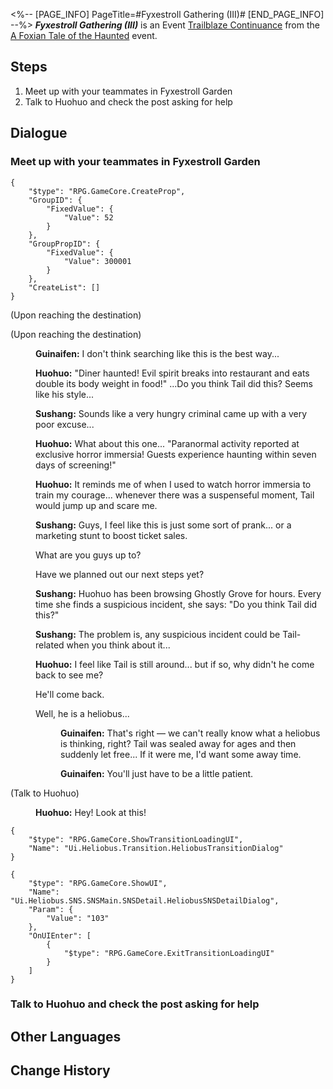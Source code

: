 <%-- [PAGE_INFO]
PageTitle=#Fyxestroll Gathering (III)#
[END_PAGE_INFO] --%>
{{Stub|Dialogue.}}
{{Mission Infobox
|id            = 8015193
|title         = 
|image         = <!--Mission Fyxestroll Gathering (III).png-->
|type          = Trailblaze Continuance
|event_name    = A Foxian Tale of the Haunted
|chapter       = A Foxian Tale of the Haunted
|requirements  = Reach phase 3 in [[A Foxian Tale of the Haunted]]
|summary       = Summoned by the Ten-Lords Commission, you have established the "Ten-Lords Commission Special Operations Team for the Heliobi Containment Breach Incident."<br />Now, you need to collect clues about the escaped heliobi from the Ghostly Grove.
|characters    = Guinaifen; Huohuo; Sushang; Trailblazer
|startLocation = [[The Xianzhou Luofu]] - [[Fyxestroll Garden]]
|world         = The Xianzhou Luofu
|area          = Fyxestroll Garden
|prev          = 
|next          = Sword Essence
|rewards       = 
}}
'''''Fyxestroll Gathering (III)''''' is an Event [[Trailblaze Continuance]] from the [[A Foxian Tale of the Haunted]] event.

==Steps==
# Meet up with your teammates in Fyxestroll Garden
# Talk to Huohuo and check the post asking for help

<!--
==Gameplay Notes==

--><!--
==Trial Character==

-->
==Dialogue==
{{Stub Dialogue}}

===Meet up with your teammates in Fyxestroll Garden{{subst:void|<!--801519301-->}}===
{{Mission Description|type=continuance|location=Fyxestroll Garden|Once again, you reunite with your fellow ghost hunters at Fyxestroll Garden. Scanning through the posts on Ghostly Grove and conducting investigations have become routine tasks for you.}}
{{Dialogue Start}}
<pre>{
	"$type": "RPG.GameCore.CreateProp",
	"GroupID": {
		"FixedValue": {
			"Value": 52
		}
	},
	"GroupPropID": {
		"FixedValue": {
			"Value": 300001
		}
	},
	"CreateList": []
}</pre>
;(Upon reaching the destination)

;(Upon reaching the destination)
:{{A|VO side2 hzzy guinaifen 213.ogg}} '''Guinaifen:''' I don't think searching like this is the best way...
:{{A|VO side2 hzzy huohuo 213.ogg}} '''Huohuo:''' "Diner haunted! Evil spirit breaks into restaurant and eats double its body weight in food!" ...Do you think Tail did this? Seems like his style...
:{{A|VO side2 hzzy sushang 183.ogg}} '''Sushang:''' Sounds like a very hungry criminal came up with a very poor excuse...
:{{A|VO side2 hzzy huohuo 214.ogg}} '''Huohuo:''' What about this one... "Paranormal activity reported at exclusive horror immersia! Guests experience haunting within seven days of screening!"
:{{A|VO side2 hzzy huohuo 215.ogg}} '''Huohuo:''' It reminds me of when I used to watch horror immersia to train my courage... whenever there was a suspenseful moment, Tail would jump up and scare me.
:{{A|VO side2 hzzy sushang 184.ogg}} '''Sushang:''' Guys, I feel like this is just some sort of prank... or a marketing stunt to boost ticket sales.
:{{DIcon|Arrow}} What are you guys up to?
:{{DIcon|Arrow}} Have we planned out our next steps yet?
:{{A|VO side2 hzzy sushang 185.ogg}} '''Sushang:''' Huohuo has been browsing Ghostly Grove for hours. Every time she finds a suspicious incident, she says: "Do you think Tail did this?"
:{{A|VO side2 hzzy sushang 186.ogg}} '''Sushang:''' The problem is, any suspicious incident could be Tail-related when you think about it...
:{{A|VO side2 hzzy huohuo 216.ogg}} '''Huohuo:''' I feel like Tail is still around... but if so, why didn't he come back to see me?
:{{DIcon|Arrow}} He'll come back.
:{{DIcon|Arrow}} Well, he is a heliobus...
::{{A|VO side2 hzzy guinaifen 214.ogg}} '''Guinaifen:''' That's right &mdash; we can't really know what a heliobus is thinking, right? Tail was sealed away for ages and then suddenly let free... If it were me, I'd want some away time.
::{{A|VO side2 hzzy guinaifen 215.ogg}} '''Guinaifen:''' You'll just have to be a little patient.

;(Talk to Huohuo)
:{{A|VO side2 hzzy huohuo 220.ogg}} '''Huohuo:''' Hey! Look at this!
<pre>{
	"$type": "RPG.GameCore.ShowTransitionLoadingUI",
	"Name": "Ui.Heliobus.Transition.HeliobusTransitionDialog"
}</pre>
<pre>{
	"$type": "RPG.GameCore.ShowUI",
	"Name": "Ui.Heliobus.SNS.SNSMain.SNSDetail.HeliobusSNSDetailDialog",
	"Param": {
		"Value": "103"
	},
	"OnUIEnter": [
		{
			"$type": "RPG.GameCore.ExitTransitionLoadingUI"
		}
	]
}</pre>
{{Dialogue End}}

===Talk to Huohuo and check the post asking for help{{subst:void|<!--801519302-->}}===
{{Mission Description|type=continuance|location=Fyxestroll Garden|update|Having completed your adventure, you reunite with your fellow ghost hunters at Fyxestroll Garden. Scanning through the posts on Ghostly Grove and conducting investigations have become routine tasks for you.}}
{{Dialogue Start}}
{{Dialogue End}}

==Other Languages==
{{Other Languages
|en   = Fyxestroll Gathering (III)
|zhs  = 绥园聚首•其三
|zht  = 綏園聚首•其三
|ja   = 綏園の集い・其の三
|ko   = 유원에서의 회합•3
|es   = Reunión en el Jardín del Sosiego&nbsp;III
|fr   = Réunion au Jardin de vulpeflâne III
|ru   = Встреча в Саду безмятежности III
|th   = สวนเฮี้ยนแดนสงัด 3
|vi   = Tập Hợp Tại Khu Vườn Tĩnh Mịch 3
|de   = Versammlung im Fuchsfeengarten III
|id   = Pertemuan Fyxestroll Garden 3
|pt   = Encontro Flamavulpe (III)
}}

==Change History==
{{Change History|1.5}}
